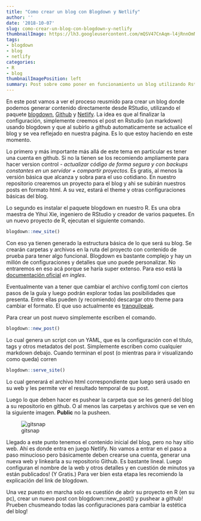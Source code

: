 ---
title: "Como crear un blog con Blogdown y Netlify"
author: ''
date: '2018-10-07'
slug: como-crear-un-blog-con-blogdown-y-netlify
thumbnailImage: https://lh3.googleusercontent.com/mQSV47CnAqm-l4jRnnOmNa1w9_FtRm4bN0L-YO7tfe32SzP0_bGZ3dJrvsbUEK2xkWMnZsSqXDc5VE2ukA=w190-h220-rw
tags:
- blogdown
- blog
- netlify
categories:
- R
- blog
thumbnailImagePosition: left
summary: Post sobre como poner en funcionamiento un blog utilizando Rstudio, blogdown, github y netlify! Todo gratis!
---

En este post vamos a ver el proceso reusmido para crear un blog donde podemos generar contenido directamente desde RStudio, utilizando el paquete [blogdown](https://bookdown.org/yihui/blogdown/), [Github](www.github.com) y [Netlify](www.netlify.com).
La idea es que al finalizar la configuración, simplemente creemos el post en Rstudio (un markdown) usando blogdown y que al subirlo a github automaticamente se actualice el blog y se vea reflejado en nuestra página. Es lo que estoy haciendo en este momento.

Lo primero y más importante más allá de este tema en particular es tener una cuenta en github. Si no la tienen se los recomiendo ampliamente para hacer version control - *actualizar código de forma segura y con backups constantes en un servidor + compartir proyectos*. Es gratis, al menos la versión básica que alcanza y sobra para el uso cotidiano. 
En nuestro repositorio crearemos un proyecto para el blog y ahi se subirán nuestros posts en formato html. A su vez, estará el theme y otras configuraciones básicas del blog.  

Lo segundo es instalar el paquete blogdown en nuestro R. Es una obra maestra de Yihui Xie, ingeniero de RStudio y creador de varios paquetes.
En un nuevo proyecto de R, ejecutan el siguiente comando.
```{r eval=FALSE}
blogdown::new_site()
```

Con eso ya tienen generado la estructura básica de lo que será su blog. Se crearán carpetas y archivos en la ruta del proyecto con contenido de prueba para tener algo funcional.
Blogdown es bastante complejo y hay un millón de configuraciones y detalles que uno puede personalizar. No entraremos en eso acá porque se haría super extenso. Para eso está la [documentación oficial](https://bookdown.org/yihui/blogdown/) *en ingles*.

Eventualmente van a tener que cambiar el archivo config.toml con ciertos pasos de la guía y luego podrán explorar todas las posibilidades que presenta. Entre ellas pueden (y recomiendo) descargar otro theme para cambiar el formato. El que uso actualmente es [tranquilpeak](https://github.com/kakawait/hugo-tranquilpeak-theme).

Para crear un post nuevo simplemente escriben el comando.
```{r eval=FALSE}
blogdown::new_post()
```

Lo cual genera un script con un YAML, que es la configuración con el título, tags y otros metadatos del post. Simplemente escriben como cualquier markdown debajo.
Cuando terminan el post (o mientras para ir visualizando como queda) corren 
```{r eval=FALSE}
blogdown::serve_site()
```
Lo cual generará el archivo html correspondiente que luego será usado en su web y les permite ver el resultado temporal de su post.

Luego lo que deben hacer es pushear  la carpeta que se les generó del blog a su repositorio en github. O al menos las carpetas y archivos que se ven en la siguiente imagen. **Public** no la pusheen.

![gitsnap](/post/2018-10-07-como-crear-un-blog-con-blogdown-y-netlify/figure-html/GitSnapshot.PNG)


Llegado a este punto tenemos el contenido inicial del blog, pero no hay sitio web. Ahí es donde entra en juego Netlify.
No vamos a entrar en el paso a paso minucioso pero básicamente deben crearse una cuenta, generar una nueva web y linkearla a su repositorio Github. Es bastante lineal. Luego configuran el nombre de la web y otros detalles y en cuestión de minutos ya están publicados! (Y Gratis.)
Para ver bien esta etapa les recomiendo la explicación del link de blogdown.

Una vez puesto en marcha solo es cuestión de abrir su proyecto en R (en su pc), crear un nuevo post con blogdown::new_post() y pushear a github!
Prueben chusmeando todas las configuraciones para cambiar la estética del blog!
